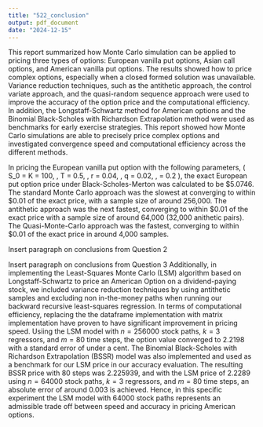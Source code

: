 ```yaml
---
title: "522_conclusion"
output: pdf_document
date: "2024-12-15"
---
```


This report summarized how Monte Carlo simulation can be applied to pricing three types of options: European vanilla put options, Asian call options, and American vanilla put options. The results showed how to price complex options, especially when a closed formed solution was unavailable. Variance reduction techniques, such as the antithetic approach, the control variate approach, and the quasi-random sequence approach were used to improve the accuracy of the option price and the computational efficiency. In addition, the Longstaff-Schwartz method for American options and the Binomial Black-Scholes with Richardson Extrapolation method were used as benchmarks for early exercise strategies. This report showed how Monte Carlo simulations are able to precisely price complex options and investigated convergence speed and computational efficiency across the different methods.

In pricing the European vanilla put option with the following parameters, \( S_0 = K = 100, \, T = 0.5, \, r = 0.04, \, q = 0.02, \, \sigma = 0.2 \), the exact European put option price under Black-Scholes-Merton was calculated to be $5.0746. The standard Monte Carlo approach was the slowest at converging to within $0.01 of the exact price, with a sample size of around 256,000. The antithetic approach was the next fastest, converging to within $0.01 of the exact price with a sample size of around 64,000 (32,000 anithetic pairs). The Quasi-Monte-Carlo approach was the fastest, converging to within $0.01 of the exact price in around 4,000 samples.

Insert paragraph on conclusions from Question 2

Insert paragraph on conclusions from Question 3
Additionally, in implementing the Least-Squares Monte Carlo (LSM) algorithm based on Longstaff-Schwartz to price an American Option on a dividend-paying stock, we included variance reduction techniques by using antithetic samples and excluding non in-the-money paths when running our backward recursive least-squares regression. In terms of computational efficiency, replacing the the dataframe implementation with matrix implementation have proven to have significant improvement in pricing speed. Usiing the LSM model with $n=256000$ stock paths, $k=3$ regressors, and $m=80$ time steps, the option value converged to $2.2198$ with a standard error of under a cent. The Binomial Black-Scholes with Richardson Extrapolation (BSSR) model was also implemented and used as a benchmark for our LSM price in our accuracy evaluation. The resulting BSSR price with 80 steps was $2.225939$, and with the LSM price of $2.2289$ using $n=64000$ stock paths, $k=3$ regressors, and $m=80$ time steps, an absolute error of around $0.003$ is achieved. Hence, in this specific experiment the LSM model with $64000$ stock paths represents an admissible trade off between speed and accuracy in pricing American options. 